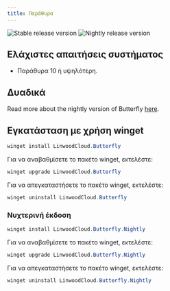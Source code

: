 ```yaml
---
title: Παράθυρα
---
```


![Stable release version](https://img.shields.io/badge/dynamic/yaml?color=c4840d&label=Stable&query=%24.version&url=https%3A%2F%2Fraw.githubusercontent.com%2FLinwoodDev%2Fbutterfly%2Fstable%2Fapp%2Fpubspec.yaml&style=for-the-badge)
![Nightly release version](https://img.shields.io/badge/dynamic/yaml?color=f7d28c&label=Nightly&query=%24.version&url=https%3A%2F%2Fraw.githubusercontent.com%2FLinwoodDev%2Fbutterfly%2Fnightly%2Fapp%2Fpubspec.yaml&style=for-the-badge)



## Ελάχιστες απαιτήσεις συστήματος

- Παράθυρα 10 ή υψηλότερη.

## Δυαδικά

<Tabs>
<TabItem label="Stable">
  <CardGrid>
    <DownloadButton after="/downloads/post-windows" href="https://github.com/LinwoodDev/butterfly/releases/download/stable/linwood-butterfly-windows-setup-x86_64.exe" title="Setup"/>
    <DownloadButton after="/downloads/post-windows" href="https://github.com/LinwoodDev/butterfly/releases/download/stable/linwood-butterfly-windows-x86_64.zip" title="Portable"/>
  </CardGrid>
</TabItem>
<TabItem label="Nightly">
  <CardGrid>
    <DownloadButton after="/downloads/post-windows" href="https://github.com/LinwoodDev/butterfly/releases/download/nightly/linwood-butterfly-windows-setup-x86_64.exe" title="Setup"/>
    <DownloadButton after="/downloads/post-windows" href="https://github.com/LinwoodDev/butterfly/releases/download/nightly/linwood-butterfly-windows-x86_64.zip" title="Portable"/>
  </CardGrid>
</TabItem>
</Tabs>

Read more about the nightly version of Butterfly [here](/community/nightly).

## Εγκατάσταση με χρήση winget

```powershell
winget install LinwoodCloud.Butterfly
```

Για να αναβαθμίσετε το πακέτο winget, εκτελέστε:

```powershell
winget upgrade LinwoodCloud.Butterfly
```

Για να απεγκαταστήσετε το πακέτο winget, εκτελέστε:

```powershell
winget uninstall LinwoodCloud.Butterfly
```

### Νυχτερινή έκδοση

```powershell
winget install LinwoodCloud.Butterfly.Nightly
```

Για να αναβαθμίσετε το πακέτο winget, εκτελέστε:

```powershell
winget upgrade LinwoodCloud.Butterfly.Nightly
```

Για να απεγκαταστήσετε το πακέτο winget, εκτελέστε:

```powershell
winget uninstall LinwoodCloud.Butterfly.Nightly
```

